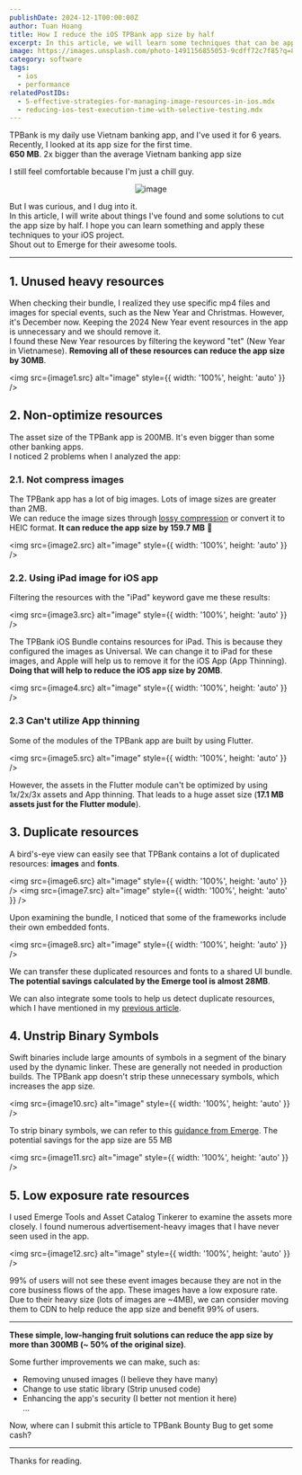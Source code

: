 ```yaml
---
publishDate: 2024-12-1T00:00:00Z
author: Tuan Hoang
title: How I reduce the iOS TPBank app size by half
excerpt: In this article, we will learn some techniques that can be applied to reduce the TPBank app size by half.
image: https://images.unsplash.com/photo-1491156855053-9cdff72c7f85?q=80&w=2128&auto=format&fit=crop&ixlib=rb-4.0.3&ixid=M3wxMjA3fDB8MHxwaG90by1wYWdlfHx8fGVufDB8fHx8fA%3D%3D
category: software
tags:
  - ios
  - performance
relatedPostIDs: 
  - 5-effective-strategies-for-managing-image-resources-in-ios.mdx
  - reducing-ios-test-execution-time-with-selective-testing.mdx
---
```



TPBank is my daily use Vietnam banking app, and I've used it for 6 years. Recently, I looked at its app size for the first time.    
**650 MB**. 2x bigger than the average Vietnam banking app size

I still feel comfortable because I'm just a chill guy.

<p align="center">
    <img src={chillguy.src} alt="image" style={{ width: '50%', height: 'auto' }} />
</p>

But I was curious, and I dug into it.   
In this article, I will write about things I've found and some solutions to cut the app size by half. I hope you can learn something and apply these techniques to your iOS project.   
Shout out to Emerge for their awesome tools.
___


## 1. Unused heavy resources

When checking their bundle, I realized they use specific mp4 files and images for special events, such as the New Year and Christmas. However, it's December now. Keeping the 2024 New Year event resources in the app is unnecessary and we should remove it.    
I found these New Year resources by filtering the keyword "tet" (New Year in Vietnamese). **Removing all of these resources can reduce the app size by 30MB**.

<img src={image1.src} alt="image" style={{ width: '100%', height: 'auto' }} />

## 2. Non-optimize resources

The asset size of the TPBank app is 200MB. It's even bigger than some other banking apps.   
I noticed 2 problems when I analyzed the app:

### 2.1. Not compress images

The TPBank app has a lot of big images. Lots of image sizes are greater than 2MB.    
We can reduce the image sizes through [lossy compression](https://ericsspace.com/articles/5-effective-strategies-for-managing-image-resources-in-ios/) or convert it to HEIC format. **It can reduce the app size by 159.7 MB** 🤯

<img src={image2.src} alt="image" style={{ width: '100%', height: 'auto' }} />

### 2.2. Using iPad image for iOS app

Filtering the resources with the "iPad" keyword gave me these results:

<img src={image3.src} alt="image" style={{ width: '100%', height: 'auto' }} />

The TPBank iOS Bundle contains resources for iPad. This is because they configured the images as Universal. We can change it to iPad for these images, and Apple will help us to remove it for the iOS App (App Thinning). **Doing that will help to reduce the iOS app size by 20MB**.

<img src={image4.src} alt="image" style={{ width: '100%', height: 'auto' }} />

### 2.3 Can't utilize App thinning

Some of the modules of the TPBank app are built by using Flutter.

<img src={image5.src} alt="image" style={{ width: '100%', height: 'auto' }} />

However, the assets in the Flutter module can't be optimized by using 1x/2x/3x assets and App thinning. That leads to a huge asset size (**17.1 MB assets just for the Flutter module**).

<SubscriptionCard/>

## 3. Duplicate resources

A bird's-eye view can easily see that TPBank contains a lot of duplicated resources: **images** and **fonts**.

<img src={image6.src} alt="image" style={{ width: '100%', height: 'auto' }} />
<img src={image7.src} alt="image" style={{ width: '100%', height: 'auto' }} />

Upon examining the bundle, I noticed that some of the frameworks include their own embedded fonts.

<img src={image8.src} alt="image" style={{ width: '100%', height: 'auto' }} />

We can transfer these duplicated resources and fonts to a shared UI bundle. **The potential savings calculated by the Emerge tool is almost 28MB**.

We can also integrate some tools to help us detect duplicate resources, which I have mentioned in my [previous article](https://ericsspace.com/articles/5-effective-strategies-for-managing-image-resources-in-ios/).

## 4. Unstrip Binary Symbols

Swift binaries include large amounts of symbols in a segment of the binary used by the dynamic linker. These are generally not needed in production builds. The TPBank app doesn't strip these unnecessary symbols, which increases the app size.

<img src={image10.src} alt="image" style={{ width: '100%', height: 'auto' }} />

To strip binary symbols, we can refer to this [guidance from Emerge](https://docs.emergetools.com/docs/strip-binary-symbols). The potential savings for the app size are 55 MB

<img src={image11.src} alt="image" style={{ width: '100%', height: 'auto' }} />

## 5. Low exposure rate resources

I used Emerge Tools and Asset Catalog Tinkerer to examine the assets more closely. I found numerous advertisement-heavy images that I have never seen used in the app.

<img src={image12.src} alt="image" style={{ width: '100%', height: 'auto' }} />

99% of users will not see these event images because they are not in the core business flows of the app. These images have a low exposure rate.    
Due to their heavy size (lots of images are ~4MB), we can consider moving them to CDN to help reduce the app size and benefit 99% of users.

___

**These simple, low-hanging fruit solutions can reduce the app size by more than 300MB (~ 50% of the original size)**.     

Some further improvements we can make, such as:
- Removing unused images (I believe they have many)
- Change to use static library (Strip unused code)
- Enhancing the app's security (I better not mention it here)   
…

Now, where can I submit this article to TPBank Bounty Bug to get some cash?

___

Thanks for reading.